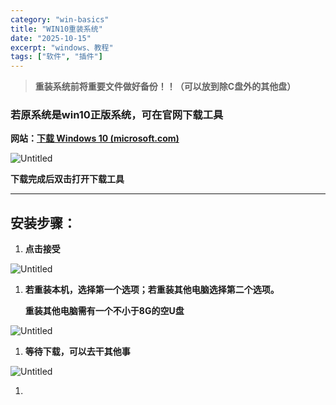 ```yaml
---
category: "win-basics"
title: "WIN10重装系统"
date: "2025-10-15"
excerpt: "windows、教程"
tags: ["软件", "插件"]
---
```



> **重装系统前将重要文件做好备份！！（可以放到除C盘外的其他盘）**
> 

### 若原系统是win10正版系统，可在官网下载工具

**网站：[下载 Windows 10 (microsoft.com)](https://www.microsoft.com/zh-cn/software-download/windows10)**

![Untitled](WIN10%E9%87%8D%E8%A3%85%E7%B3%BB%E7%BB%9F%202a6be9cc40404f37966de97bd3bd41d7/Untitled.png)

**下载完成后双击打开下载工具**

---

## **安装步骤：**

1. **点击接受**

![Untitled](WIN10%E9%87%8D%E8%A3%85%E7%B3%BB%E7%BB%9F%202a6be9cc40404f37966de97bd3bd41d7/Untitled%201.png)

1. **若重装本机，选择第一个选项；若重装其他电脑选择第二个选项。**
    
    **重装其他电脑需有一个不小于8G的空U盘**
    

![Untitled](WIN10%E9%87%8D%E8%A3%85%E7%B3%BB%E7%BB%9F%202a6be9cc40404f37966de97bd3bd41d7/Untitled%202.png)

1. **等待下载，可以去干其他事**

![Untitled](WIN10%E9%87%8D%E8%A3%85%E7%B3%BB%E7%BB%9F%202a6be9cc40404f37966de97bd3bd41d7/Untitled%203.png)

1.